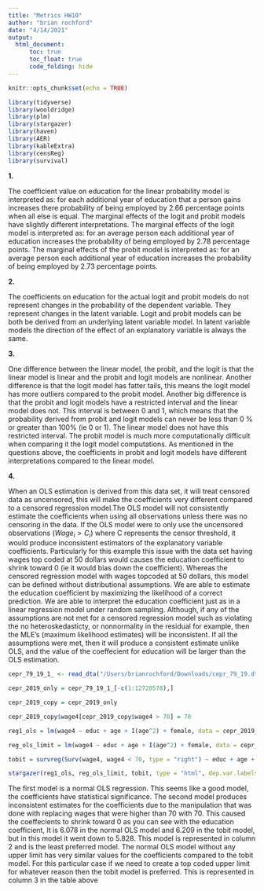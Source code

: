 ```yaml
---
title: "Metrics HW10"
author: "brian rochford"
date: "4/14/2021"
output:
  html_document:
      toc: true
      toc_float: true
      code_folding: hide
---
```


```r
knitr::opts_chunk$set(echo = TRUE)
```
```r
library(tidyverse)
library(wooldridge)
library(plm)
library(stargazer)
library(haven)
library(AER)
library(kableExtra)
library(censReg)
library(survival)
```

**1.**

The coefficient value on education for the linear probability model is interpreted as: for each additional year of education that a person gains increases there probability of being employed by 2.66 percentage points when all else is equal. The marginal effects of the logit and probit models have slightly different interpretations. The marginal effects of the logit model is interpreted as: for an average person each additional year of education increases the probability of being employed by 2.78 percentage points. The marginal effects of the probit model is interpreted as: for an average person each additional year of education increases the probability of being employed by 2.73 percentage points.


**2.**

The coefficients on education for the actual logit and probit models do not represent changes in the probability of the dependent variable. They represent changes in the latent variable. Logit and probit models can be both be derived from an underlying latent variable model. In latent variable models the direction of the effect of an explanatory variable is always the same.

**3.**

One difference between the linear model, the probit, and the logit is that the linear model is linear and the probit and logit models are nonlinear. Another difference is that the logit model has fatter tails, this means the logit model has more outliers compared to the probit model. Another big difference is that the probit and logit models have a restricted interval and the linear model does not. This interval is between 0 and 1, which means that the probability derived from probit and logit models can never be less than 0 % or greater than 100% (ie 0 or 1). The linear model does not have this restricted interval. The probit model is much more computationally difficult when comparing it the logit model computations. As mentioned in the questions above, the coefficients in probit and logit models have different interpretations compared to the linear model.


**4.**

When an OLS estimation is derived from this data set, it will treat censored data as uncensored, this will make the coefficients very different compared to a censored regression model.The OLS model will not consistently estimate the coefficients when using all observations unless there was no censoring in the data. If the OLS model were to only use the uncensored observations ($Wage_{i} > C_{i}$) where C represents the censor threshold, it would produce inconsistent estimators of the explanatory variable coefficients. Particularly for this example this issue with the data set having wages top coded at 50 dollars would causes the education coefficient to shrink toward 0 (ie it would bias down the coefficient). Whereas the censored regression model with wages topcoded at 50 dollars, this model can be defined without distributional assumptions. We are able to estimate the education coefficient by maximizing the likelihood of a correct prediction. We are able to interpret the education coefficient just as in a linear regression model under random sampling. Although, if any of the assumptions are not met for a censored regression model such as violating the no heteroskedasticty, or nonnormality in the residual for example, then the MLE's (maximum likelihood estimates) will be inconsistent. If all the assumptions were met, then it will produce a consistent estimate unlike OLS, and the value of the coeffecient for education will be larger than the OLS estimation.

```r
cepr_79_19_1_ <- read_dta("/Users/brianrochford/Downloads/cepr_79_19.dta")
```
```r
cepr_2019_only = cepr_79_19_1_[-c(1:12720578),]
```
```r
cepr_2019_copy = cepr_2019_only
```
```r
cepr_2019_copy$wage4[cepr_2019_copy$wage4 > 70] = 70
```
```r
reg1_ols = lm(wage4 ~ educ + age + I(age^2) + female, data = cepr_2019_only, na.action = na.omit)
```
```r
reg_ols_limit = lm(wage4 ~ educ + age + I(age^2) + female, data = cepr_2019_copy, na.action = na.omit)
```
```r
tobit = survreg(Surv(wage4, wage4 < 70, type = "right") ~ educ + age + I(age^2) + female, data = cepr_2019_only, dist="gaussian")
```
```r
stargazer(reg1_ols, reg_ols_limit, tobit, type = "html", dep.var.labels = c("Wage", "Wage", "Wage"), column.labels = c("OLS", "OLS w upper limit", "Tobit model"), covariate.labels = c("education", "age", "age squared", "female"), title = "Normal OLS regression, a OLS regression with new data that changed any wage higher than 70 to 70, and a Tobit model that censors the wages past the upper limit observations efficiently")
```

The first model is a normal OLS regression. This seems like a good model, the coefficients have statistical significance. The second model produces inconsistent estimates for the coefficients due to the manipulation that was done with replacing wages that were higher than 70 with 70. This caused the coeffecients to shrink toward 0 as you can see with the education coefficient, It is 6.078 in the normal OLS model and 6.209 in the tobit model, but in this model it went down to 5.828. This model is represented in column 2 and is the least preferred model. The normal OLS model without any upper limit has very similar values for the coefficients compared to the tobit model. For this particular case if we need to create a top coded upper limit for whatever reason then the tobit model is preferred. This is represented in column 3 in the table above